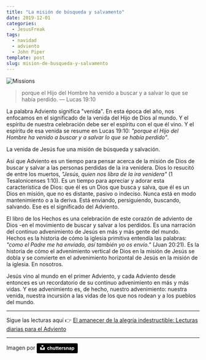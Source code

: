 ```yaml
---
title: "La misión de búsqueda y salvamento"
date: 2019-12-01
categories:
  - JesusFreak
tags:
  - navidad
  - adviento
  - John Piper
template: post
slug: mision-de-busqueda-y-salvamento
---
```


![Missions](https://i.imgur.com/7OCAYFi.jpg)

> porque el Hijo del Hombre ha venido a buscar y a salvar lo que se había perdido. — Lucas 19:10

La palabra Adviento significa "venida". En esta época del año, nos enfocamos en el significado de la venida del Hijo de Dios al mundo. Y el espíritu de nuestra celebración debe ser el espíritu con el que él vino. Y el espíritu de esa venida se resume en Lucas 19:10: _"porque el Hijo del Hombre ha venido a buscar y a salvar lo que se había perdido"_.

La venida de Jesús fue una misión de búsqueda y salvación.

Así que Adviento es un tiempo para pensar acerca de la misión de Dios de buscar y salvar a las personas perdidas de la ira venidera. Dios lo resucitó de entre los muertos, _"Jesús, quien nos libra de la ira venidera"_ (1 Tesalonicenses 1:10). Es un tiempo para apreciar y adorar esta característica de Dios: que él es un Dios que busca y salva, que él es un Dios en misión, que no es distante, pasivo o indeciso. Nunca está en modo mantenimiento o a la deriva. Está enviando, persiguiendo, buscando, salvando. Ese es el significado del Adviento.

El libro de los Hechos es una celebración de este corazón de adviento de Dios -en el movimiento de buscar y salvar a los perdidos. Es una narración del continuo advenimiento de Jesús en más y más gente del mundo. Hechos es la historia de cómo la iglesia primitiva entendía las palabras: _"como el Padre me ha enviado, así también yo os envío."_ (Juan 20:21). Es la historia de cómo el advenimiento vertical de Dios en la misión de Jesús se dobla y se convierte en el advenimiento horizontal de Jesús en la misión de la iglesia. En nosotros.

Jesús vino al mundo en el primer Adviento, y cada Adviento desde entonces es un recordatorio de su continuo advenimiento en más y más vidas. Y ese advenimiento es, de hecho, nuestro advenimiento: nuestra venida, nuestra incursión a las vidas de los que nos rodean y a los pueblos del mundo.

---

Sigue las lecturas aquí 👉 [El amanecer de la alegría indestructible: Lecturas diarias para el Adviento](/blog/el-amanecer-de-una-alegria-indestructible)

---

Imagen por <a style="background-color:black;color:white;text-decoration:none;padding:4px 6px;font-family:-apple-system, BlinkMacSystemFont, &quot;San Francisco&quot;, &quot;Helvetica Neue&quot;, Helvetica, Ubuntu, Roboto, Noto, &quot;Segoe UI&quot;, Arial, sans-serif;font-size:12px;font-weight:bold;line-height:1.2;display:inline-block;border-radius:3px" href="https://unsplash.com/@chuttersnap?utm_medium=referral&amp;utm_campaign=photographer-credit&amp;utm_content=creditBadge" target="_blank" rel="noopener noreferrer" title="Download free do whatever you want high-resolution photos from chuttersnap"><span style="display:inline-block;padding:2px 3px"><svg xmlns="http://www.w3.org/2000/svg" style="height:12px;width:auto;position:relative;vertical-align:middle;top:-2px;fill:white" viewBox="0 0 32 32"><title>unsplash-logo</title><path d="M10 9V0h12v9H10zm12 5h10v18H0V14h10v9h12v-9z"></path></svg></span><span style="display:inline-block;padding:2px 3px">chuttersnap</span></a>
